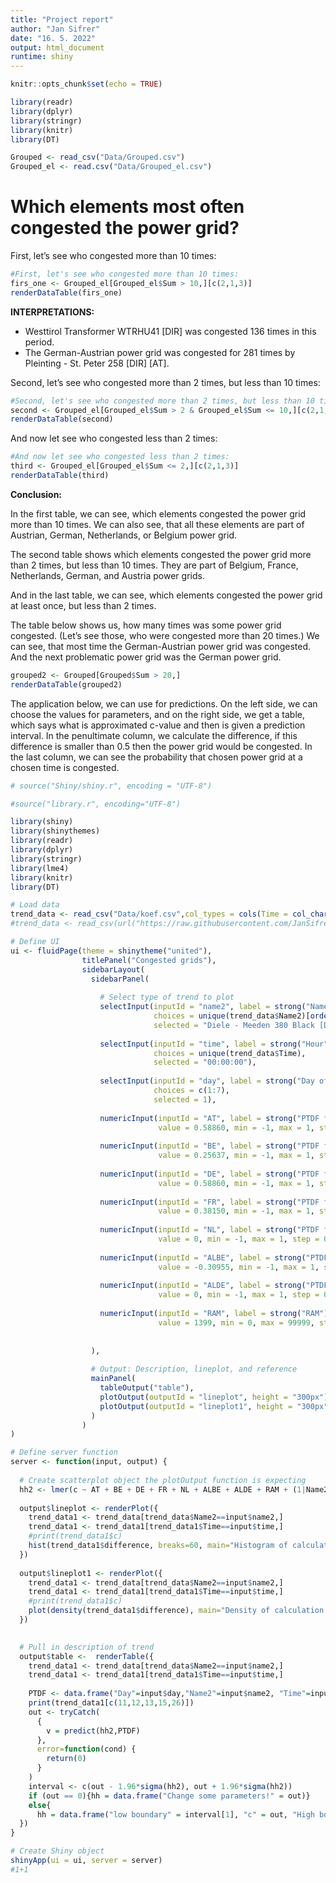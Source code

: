 ```yaml
---
title: "Project report"
author: "Jan Sifrer"
date: "16. 5. 2022"
output: html_document
runtime: shiny
---
```


```r
knitr::opts_chunk$set(echo = TRUE)
```
```r
library(readr)
library(dplyr)
library(stringr)
library(knitr)
library(DT)

Grouped <- read_csv("Data/Grouped.csv")
Grouped_el <- read.csv("Data/Grouped_el.csv")
```

# Which elements most often congested the power grid? 

First, let's see who congested more than 10 times:
```r
#First, let's see who congested more than 10 times:
firs_one <- Grouped_el[Grouped_el$Sum > 10,][c(2,1,3)]
renderDataTable(firs_one)
```
**INTERPRETATIONS:**

* Westtirol Transformer WTRHU41 [DIR] was congested 136 times in this period.
* The German-Austrian power grid was congested for 281 times by Pleinting - St. Peter 258 [DIR] [AT].


Second, let's see who congested more than 2 times, but less than 10 times:
```r
#Second, let's see who congested more than 2 times, but less than 10 times:
second <- Grouped_el[Grouped_el$Sum > 2 & Grouped_el$Sum <= 10,][c(2,1,3)]
renderDataTable(second)
```

And now let see who congested less than 2 times:
```r
#And now let see who congested less than 2 times:
third <- Grouped_el[Grouped_el$Sum <= 2,][c(2,1,3)]
renderDataTable(third)
```

**Conclusion:**

In the first table, we can see, which elements congested the power grid more than 10 times. We can also see, that all these elements are part of Austrian, German, Netherlands, or Belgium power grid.

The second table shows which elements congested the power grid more than 2 times, but less than 10 times. They are part of Belgium, France, Netherlands, German, and Austria power grids.

And in the last table, we can see, which elements congested the power grid at least once, but less than 2 times. 

The table below shows us, how many times was some power grid congested. (Let's see those, who were congested more than 20 times.)
We can see, that most time the German-Austrian power grid was congested. And the next problematic power grid was the German power grid.
```r
grouped2 <- Grouped[Grouped$Sum > 20,]
renderDataTable(grouped2)
```

The application below, we can use for predictions. On the left side, we can choose the values for parameters, and on the right side, we get a table, which says what is approximated c-value and then is given a prediction interval. In the penultimate column, we calculate the difference, if this difference is smaller than 0.5 then the power grid would be congested. In the last column, we can see the probability that chosen power grid at a chosen time is congested.

```r
# source("Shiny/shiny.r", encoding = "UTF-8")

#source("library.r", encoding="UTF-8")

library(shiny)
library(shinythemes)
library(readr)
library(dplyr)
library(stringr)
library(lme4)
library(knitr)
library(DT)

# Load data
trend_data <- read_csv("Data/koef.csv",col_types = cols(Time = col_character()))
#trend_data <- read_csv(url("https://raw.githubusercontent.com/JanSifrer/GEN-I-4-Analiza-zamasenosti-omrezja/main/koef.csv"),col_types = cols(Time = col_character()))

# Define UI
ui <- fluidPage(theme = shinytheme("united"),
                titlePanel("Congested grids"),
                sidebarLayout(
                  sidebarPanel(
                    
                    # Select type of trend to plot
                    selectInput(inputId = "name2", label = strong("Name of Grid"),
                                choices = unique(trend_data$Name2)[order(unique(trend_data$Name2))],
                                selected = "Diele - Meeden 380 Black [DIR] [DE]"),
                    
                    selectInput(inputId = "time", label = strong("Hour"),
                                choices = unique(trend_data$Time),
                                selected = "00:00:00"),
                    
                    selectInput(inputId = "day", label = strong("Day of the week"),
                                choices = c(1:7),
                                selected = 1),
                    
                    numericInput(inputId = "AT", label = strong("PTDF for AT"),
                                 value = 0.58860, min = -1, max = 1, step = 0.00001),
                    
                    numericInput(inputId = "BE", label = strong("PTDF for BE"),
                                 value = 0.25637, min = -1, max = 1, step = 0.00001),
                    
                    numericInput(inputId = "DE", label = strong("PTDF for DE"),
                                 value = 0.58860, min = -1, max = 1, step = 0.00001),
                    
                    numericInput(inputId = "FR", label = strong("PTDF for FR"),
                                 value = 0.38150, min = -1, max = 1, step = 0.00001),
                    
                    numericInput(inputId = "NL", label = strong("PTDF for NL"),
                                 value = 0, min = -1, max = 1, step = 0.00001),
                    
                    numericInput(inputId = "ALBE", label = strong("PTDF for ALBE"),
                                 value = -0.30955, min = -1, max = 1, step = 0.00001),
                    
                    numericInput(inputId = "ALDE", label = strong("PTDF for ALDE"),
                                 value = 0, min = -1, max = 1, step = 0.00001),
                    
                    numericInput(inputId = "RAM", label = strong("RAM"),
                                 value = 1399, min = 0, max = 99999, step = 0.01),
                    
                    
                  ),
                  
                  # Output: Description, lineplot, and reference
                  mainPanel(
                    tableOutput("table"),
                    plotOutput(outputId = "lineplot", height = "300px"),
                    plotOutput(outputId = "lineplot1", height = "300px")
                  )
                )
)

# Define server function
server <- function(input, output) {
  
  # Create scatterplot object the plotOutput function is expecting
  hh2 <- lmer(c ~ AT + BE + DE + FR + NL + ALBE + ALDE + RAM + (1|Name2/Day) + (1|Name2/Time), data = trend_data)
  
  output$lineplot <- renderPlot({
    trend_data1 <- trend_data[trend_data$Name2==input$name2,]
    trend_data1 <- trend_data1[trend_data1$Time==input$time,]
    #print(trend_data1$c)
    hist(trend_data1$difference, breaks=60, main="Histogram of calculation Diference = RAM-c", xlab="Difference")
  })
  
  output$lineplot1 <- renderPlot({
    trend_data1 <- trend_data[trend_data$Name2==input$name2,]
    trend_data1 <- trend_data1[trend_data1$Time==input$time,]
    #print(trend_data1$c)
    plot(density(trend_data1$difference), main="Density of calculation Diference = RAM-c", xlab="Difference")
  })

  
  # Pull in description of trend
  output$table <-  renderTable({
    trend_data1 <- trend_data[trend_data$Name2==input$name2,]
    trend_data1 <- trend_data1[trend_data1$Time==input$time,]
    
    PTDF <- data.frame("Day"=input$day,"Name2"=input$name2, "Time"=input$time, "AT"=input$AT, "BE"=input$BE, "DE"=input$DE, "FR"=input$FR, "NL"=input$NL, "ALBE"=input$ALBE, "ALDE"=input$ALDE, "RAM"=input$RAM)
    print(trend_data1[c(11,12,13,15,26)])
    out <- tryCatch(
      {
        v = predict(hh2,PTDF)
      },
      error=function(cond) {
        return(0)
      }
    )
    interval <- c(out - 1.96*sigma(hh2), out + 1.96*sigma(hh2))
    if (out == 0){hh = data.frame("Change some parameters!" = out)}
    else{
      hh = data.frame("low boundary" = interval[1], "c" = out, "High boundary" = interval[2], "RAM" = input$RAM, "Difference" = input$RAM - out, "Probability" = (sum(trend_data1$congested))/dim(trend_data1)[1])}
  })
}
```

```r
# Create Shiny object
shinyApp(ui = ui, server = server)
#1+1
```
